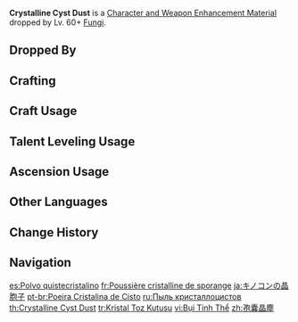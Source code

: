 {{Item Infobox
|id          = 112061
|image       = Item Crystalline Cyst Dust.png
|type        = Character and Weapon Enhancement Materials
|group       = Fungus Materials
|group2      = General Enemy Drops
|invCategory = Character Development Items
|quality     = 3
|description = A huge lump of spore powder collected from a structurally complete spore cyst. Put it in an appropriate environment, and the area might be filled with a thriving aggregation of Floating Fungi later...
|source1     = Dropped by Lv. 60+ [[Fungi]]
|source2     = [[Crafting]]
}}
'''Crystalline Cyst Dust''' is a [[Character and Weapon Enhancement Material]] dropped by Lv. 60+ [[Fungi]].

==Dropped By==
{{Dropped By|level=60}}

==Crafting==
{{Recipe
|type = Crafting
|Luminescent Pollen = 3
|Mora = 50
|sort = Luminescent Pollen;Mora
}}

==Craft Usage==
{{Craft Usage}}

==Talent Leveling Usage==
{{Talent Leveling Usage}}

==Ascension Usage==
{{Ascension Usage}}
<!--
==Video Guides==
{{EVT
|video1   = 
|caption1 = 
}}
-->
==Other Languages==
{{Other Languages|default_hidden=1
|en      = Crystalline Cyst Dust
|zhs     = 孢囊晶尘
|zhs_rm  = Bāo Náng Jīng Chén
|zht     = 孢囊晶塵
|zht_rm  = Bāo Náng Jīng Chén
|zh_tl   = 
|ja      = キノコンの晶胞子
|ja_rm   = Kinokon no Shouhoushi{{Assumed}}
|ja_tl   = 
|ko      = 포낭 결정 가루
|ko_tl   = Cyst Crystal Dust
|es      = Polvo quistecristalino
|es_tl   = Crystalline Cyst Dust
|fr      = Poussière cristalline de sporange
|fr_tl   = Crystalline Dust of Sporangium
|ru      = Пыль кристаллоцистов
|ru_tl   = 
|th      = Crystalline Cyst Dust
|vi      = Bụi Tinh Thể
|vi_tl   = 
|de      = Kristalliner Zystenstaub
|de_tl   = Crystalline Cyst Dust
|id      = Crystalline Cyst Dust
|pt      = Poeira Cristalina de Cisto
|pt_tl   = 
|tr      = Kristal Toz Kutusu
|tr_tl   = Crystal Dust Box
|it      = Polvere di ciste cristallina
|it_tl   = 
}}

==Change History==
{{Change History|2.6}}

==Navigation==
{{Development Item Navbox|Character and Weapon Enhancement Materials}}

[[es:Polvo quistecristalino]]
[[fr:Poussière cristalline de sporange]]
[[ja:キノコンの晶胞子]]
[[pt-br:Poeira Cristalina de Cisto]]
[[ru:Пыль кристаллоцистов]]
[[th:Crystalline Cyst Dust]]
[[tr:Kristal Toz Kutusu]]
[[vi:Bụi Tinh Thể]]
[[zh:孢囊晶塵]]